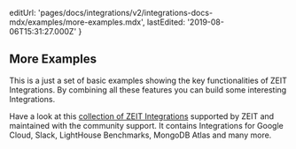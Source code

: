   editUrl:
    'pages/docs/integrations/v2/integrations-docs-mdx/examples/more-examples.mdx',
  lastEdited: '2019-08-06T15:31:27.000Z'
}

## More Examples

This is a just a set of basic examples showing the key functionalities of ZEIT Integrations. By combining all these features you can build some interesting Integrations.

Have a look at this [collection of ZEIT Integrations](https://github.com/zeit/integrations) supported by ZEIT and maintained with the community support. It contains Integrations for Google Cloud, Slack, LightHouse Benchmarks, MongoDB Atlas and many more.
